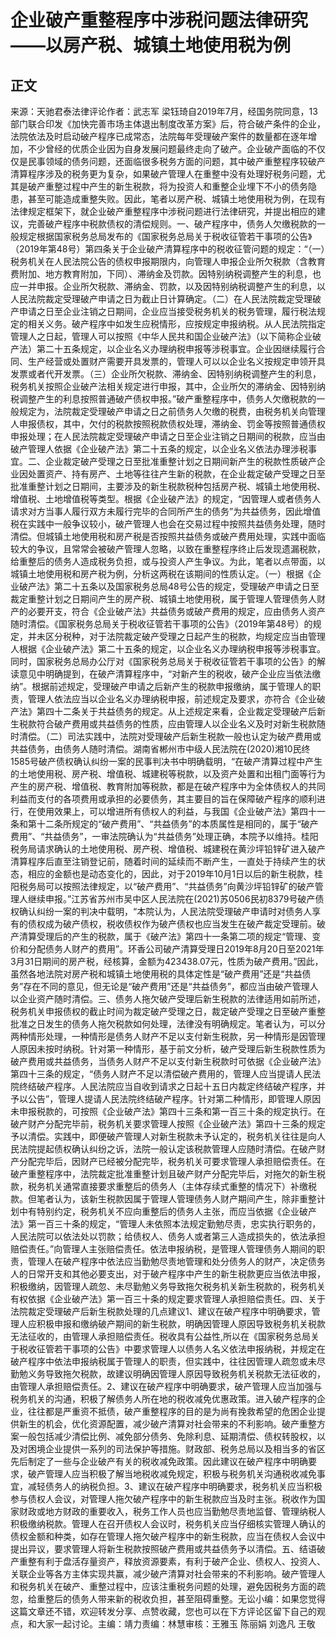 # 企业破产重整程序中涉税问题法律研究——以房产税、城镇土地使用税为例
## 正文
来源：天驰君泰法律评论作者：武志军 梁钰琦自2019年7月，经国务院同意，13部门联合印发《加快完善市场主体退出制度改革方案》后，符合破产条件的企业，法院依法及时启动破产程序已成常态，法院每年受理破产案件的数量都在逐年增加，不少曾经的优质企业因为自身发展问题最终走向了破产。企业破产面临的不仅仅是民事领域的债务问题，还面临很多税务方面的问题，其中破产重整程序较破产清算程序涉及的税务更为复杂，如果破产管理人在重整中没有处理好税务问题，尤其是破产重整过程中产生的新生税款，将为投资人和重整企业埋下不小的债务隐患，甚至可能造成重整失败。因此，笔者以房产税、城镇土地使用税为例，在现有法律规定框架下，就企业破产重整程序中涉税问题进行法律研究，并提出相应的建议，完善破产程序中税款债权的清偿规则。一、破产程序中，债务人欠缴税款的一般规定根据国家税务总局发布的《国家税务总局关于税收征管若干事项的公告》（2019年第48号）第四条关于企业破产清算程序中的税收征管问题的规定：“（一）税务机关在人民法院公告的债权申报期限内，向管理人申报企业所欠税款（含教育费附加、地方教育附加，下同）、滞纳金及罚款。因特别纳税调整产生的利息，也应一并申报。企业所欠税款、滞纳金、罚款，以及因特别纳税调整产生的利息，以人民法院裁定受理破产申请之日为截止日计算确定。（二）在人民法院裁定受理破产申请之日至企业注销之日期间，企业应当接受税务机关的税务管理，履行税法规定的相关义务。破产程序中如发生应税情形，应按规定申报纳税。从人民法院指定管理人之日起，管理人可以按照《中华人民共和国企业破产法》（以下简称企业破产法）第二十五条规定，以企业名义办理纳税申报等涉税事宜。企业因继续履行合同、生产经营或处置财产需要开具发票的，管理人可以以企业名义按规定申领开具发票或者代开发票。（三）企业所欠税款、滞纳金、因特别纳税调整产生的利息，税务机关按照企业破产法相关规定进行申报，其中，企业所欠的滞纳金、因特别纳税调整产生的利息按照普通破产债权申报。”破产重整程序中，债务人欠缴税款的一般规定为，法院裁定受理破产申请之日之前债务人欠缴的税费，由税务机关向管理人申报债权，其中，欠付的税款按照税款债权处理，滞纳金、罚金等按照普通债权申报处理；在人民法院裁定受理破产申请之日至企业注销之日期间的税款，应当由破产管理人依据《企业破产法》第二十五条的规定，以企业名义依法办理涉税事宜。二、企业裁定破产受理之日至批准重整计划之日期间新产生的税款性质破产企业因处置资产、持有房产、土地等往往产生新的税款，在企业裁定破产受理之日至批准重整计划之日期间，主要涉及的新生税款税种包括房产税、城镇土地使用税、增值税、土地增值税等类型。根据《企业破产法》的规定，“因管理人或者债务人请求对方当事人履行双方未履行完毕的合同所产生的债务”为共益债务，因此增值税在实践中一般争议较小，破产管理人也会在交易过程中按照共益债务处理，随时清偿。但城镇土地使用税和房产税是否按照共益债务或破产费用处理，实践中面临较大的争议，且常常会被破产管理人忽略，以致在重整程序终止后发现遗漏税款，给重整后的债务人造成税务负担，或与投资人产生争议。为此，笔者以点带面，以城镇土地使用税和房产税为例，分析这两税在该期间的性质认定。（一）根据《企业破产法》第二十五条以及国家税务总局48号公告的规定，受理破产申请之日至裁定重整计划之日期间产生的房产税、城镇土地使用税，属于管理人管理债务人财产的必要开支，符合《企业破产法》共益债务或破产费用的规定，应由债务人资产随时清偿。《国家税务总局关于税收征管若干事项的公告》（2019年第48号）的规定，并未区分税种，对于法院裁定破产受理之日起产生的税款，均规定应当由管理人根据《企业破产法》第二十五条的规定，以企业名义办理纳税申报等涉税事宜。同时，国家税务总局办公厅对《国家税务总局关于税收征管若干事项的公告》的解读意见中明确提到，在破产清算程序中，“对新产生的税收，破产企业应当依法缴纳”。根据前述规定，受理破产申请之后新产生的税款申报缴纳，属于管理人的职责，管理人依法应当以企业名义办理纳税申报，前述规定及要求，亦符合《企业破产法》第四十二条关于共益债务的规定。从上述规定来看，企业裁定受理破产后新生税款符合破产费用或共益债务的性质，应由管理人以企业名义及时对新生税款随时清偿。（二）司法实践中，法院对受理破产后新生税款一般也认定为破产费用或共益债务，由债务人随时清偿。湖南省郴州市中级人民法院在(2020)湘10民终1585号破产债权确认纠纷一案的民事判决书中明确载明，“在破产清算过程中产生的土地使用税、房产税、增值税、城建税等税款，以及资产处置和出租门面等行为产生的房产税、增值税、教育附加等税款，都是在破产程序中为全体债权人的共同利益而支付的各项费用或承担的必要债务，其主要目的旨在保障破产程序的顺利进行，在使用效果上，可以增进所有债权人的利益，与我国《企业破产法》第四十一条和第十二条所规定的“破产费用”、“共益债务”的本质属性是相同的，属于“破产费用”、“共益债务”，一审法院确认为“共益债务”处理正确，本院予以维持。桂阳税务局请求确认的土地使用税、房产税、增值税、城建税在黄沙坪铅锌矿进入破产清算程序后直至注销登记前，随着时间的延续而不断产生，一直处于持续产生的状态，相应的金额也是动态变化的，因此，对于2019年10月1日以后的新生税款，桂阳税务局可以按照法律规定，以“破产费用”、“共益债务”向黄沙坪铅锌矿的破产管理人继续申报。”江苏省苏州市吴中区人民法院在(2021)苏0506民初8379号破产债权确认纠纷一案的判决中载明，“本院认为，人民法院受理破产申请时对债务人享有的债权成为破产债权，税收债权作为破产债权也应当发生在破产裁定受理前。破产清算受理后的产生的税款，属于《破产法》第四十一条第二项的规定“管理、变价和分配债务人财产的费用”。环香公司破产清算受理日2019年8月20日至2021年3月31日期间的房产税，经核算，金额为423438.07元，性质为破产费用。”因此，虽然各地法院对房产税和城镇土地使用税的具体定性是“破产费用”还是“共益债务”存在不同的意见，但无论是“破产费用”还是“共益债务”，都应当由破产管理人以企业资产随时清偿。三、债务人拖欠破产受理后新生税款的法律适用如前所述，税务机关申报债权的截止时间为裁定破产受理之日，裁定破产受理之日至破产重整批准之日发生的债务人拖欠税款如何处理，法律没有明确规定。笔者认为，可以分两种情形处理，一种情形是债务人财产不足以支付新生税款，另一种情形是因管理人原因未按时纳税。针对第一种情形，基于前文分析，破产受理后新生税款性质为破产费用或共益债务，当债务人财产不足以支付新生税款时可依据《企业破产法》第四十三条的规定，“债务人财产不足以清偿破产费用的，管理人应当提请人民法院终结破产程序。人民法院应当自收到请求之日起十五日内裁定终结破产程序，并予以公告”，管理人提请人民法院终结破产程序。针对第二种情形，即管理人原因未申报税款的，可按照《企业破产法》第四十三条和第一百三十条的规定执行。在破产财产分配完毕前，税务机关要求管理人按照《企业破产法》第四十三条的规定予以清偿。实践中，即便破产管理人对新生税款未予认定的，税务机关往往是向人民法院提起债权确认纠纷之诉，法院一般认定该税款管理人应随时清偿。在破产财产分配完毕后，因财产已经被分配完毕，税务机关可要求管理人承担赔偿责任。在破产重整程序中，法院裁定批准重整计划且破产财产分配完毕后，对拖欠的新生税款，税务机关通常直接要求重整后的债务人（主体存续式重整的情况下）补缴税款。但笔者认为，该新生税款因属于管理人管理债务人财产期间产生，除非重整计划中有特别约定，税务机关不应向重整后的债务人主张，而应当依据《企业破产法》第一百三十条的规定，“管理人未依照本法规定勤勉尽责，忠实执行职务的，人民法院可以依法处以罚款；给债权人、债务人或者第三人造成损失的，依法承担赔偿责任。”向管理人主张赔偿责任。依法申报纳税，是管理人管理债务人期间的职责，管理人在破产程序中依法应当勤勉尽责地管理和处分债务人的财产，决定债务人的日常开支和其他必要支出，对于破产程序中产生的新生税款更应当依法申报，积极缴纳，因管理人疏忽、未尽勤勉义务导致拖欠税务机关新生税款的，税务机关有权依据《企业破产法》第一百三十条的规定要求管理人承担赔偿责任。四、关于法院裁定受理破产后新生税款处理的几点建议1、建议在破产程序中明确要求，管理人应积极申报和缴纳破产期间的新生税款，明确因管理人原因导致税务机关税款无法征收的，由管理人承担赔偿责任。税收具有公益性,所以在《国家税务总局关于税收征管若干事项的公告》中要求管理人以债务人名义依法申报纳税，并规定在破产程序中依法申报纳税属于管理人的职责，但实践中，往往因管理人疏忽或未尽勤勉义务导致拖欠税款，故建议明确因管理人原因导致税务机关税款无法征收的，由管理人承担赔偿责任。2、建议在破产程序中明确要求，破产管理人应当加强与税务机关的沟通，积极了解债务人所在地的税收减免优惠政策。进入破产程序的企业，往往都是严重资不抵债，破产重整程序的目的是为尚有挽救希望的危困企业提供新生的机会，优化资源配置，减少破产清算对社会带来的不利影响。破产重整方案一般包括减少清偿比例、减免部分债务、免除利息、延期清偿、债权转股权，以及对困境企业提供一系列的司法保护等措施。财政部、税务总局以及相当多的省区先后制定了一些与企业破产有关的税收减免政策。因此建议在破产程序中明确要求，破产管理人应当积极了解当地税收减免规定，积极与税务机关沟通税收减免事宜，减轻债务人的纳税负担。3、建议在破产程序中明确要求，税务机关应当积极参与债权人会议，对管理人拖欠破产程序中的新生税款应当及时主张。税收作为国家财政或地方财政的重要收入，税务工作人员也应当勤勉尽责地监督、管理纳税人积极缴纳税款。管理人在召开债权人会议时，税务机关应当仔细核实管理人确认的债权金额和种类，如存在管理人拖欠破产程序中的新生税款，应当在债权人会议中提出异议，要求管理人将新生税款按照破产费用或共益债务予以清偿。五、结语破产重整有利于盘活存量资产，释放资源要素，有利于破产企业、债权人、投资人、关联企业等各方主体实现共赢，减少破产清算对社会带来的不利影响。破产管理人和税务机关在破产、重整过程中，应该注重税务问题的处理，避免因税务方面的疏忽，给重整后的债务人带来新的税收负担，甚至阻碍重整。无讼小编：如果您觉得这篇文章还不错，欢迎转发分享、点赞收藏，您也可以在下方评论区留下自己的观点，和大家一起讨论。主编：靖力责编：林慧审核：王雅玉 陈丽娟 刘逸凡 王敬